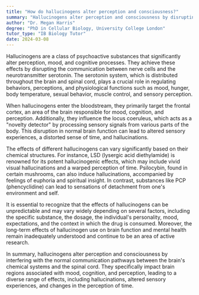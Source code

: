 ```yaml
---
title: "How do hallucinogens alter perception and consciousness?"
summary: "Hallucinogens alter perception and consciousness by disrupting communication between brain chemical systems and the spinal cord."
author: "Dr. Megan Harris"
degree: "PhD in Cellular Biology, University College London"
tutor_type: "IB Biology Tutor"
date: 2024-03-08
---
```


Hallucinogens are a class of psychoactive substances that significantly alter perception, mood, and cognitive processes. They achieve these effects by disrupting the communication between nerve cells and the neurotransmitter serotonin. The serotonin system, which is distributed throughout the brain and spinal cord, plays a crucial role in regulating behaviors, perceptions, and physiological functions such as mood, hunger, body temperature, sexual behavior, muscle control, and sensory perception.

When hallucinogens enter the bloodstream, they primarily target the frontal cortex, an area of the brain responsible for mood, cognition, and perception. Additionally, they influence the locus coeruleus, which acts as a "novelty detector" by processing sensory signals from various parts of the body. This disruption in normal brain function can lead to altered sensory experiences, a distorted sense of time, and hallucinations.

The effects of different hallucinogens can vary significantly based on their chemical structures. For instance, LSD (lysergic acid diethylamide) is renowned for its potent hallucinogenic effects, which may include vivid visual hallucinations and a warped perception of time. Psilocybin, found in certain mushrooms, can also induce hallucinations, accompanied by feelings of euphoria and spiritual insight. In contrast, substances like PCP (phencyclidine) can lead to sensations of detachment from one's environment and self.

It is essential to recognize that the effects of hallucinogens can be unpredictable and may vary widely depending on several factors, including the specific substance, the dosage, the individual's personality, mood, expectations, and the context in which the drug is consumed. Moreover, the long-term effects of hallucinogen use on brain function and mental health remain inadequately understood and continue to be an area of active research.

In summary, hallucinogens alter perception and consciousness by interfering with the normal communication pathways between the brain's chemical systems and the spinal cord. They specifically impact brain regions associated with mood, cognition, and perception, leading to a diverse range of effects, including hallucinations, altered sensory experiences, and changes in the perception of time.
    